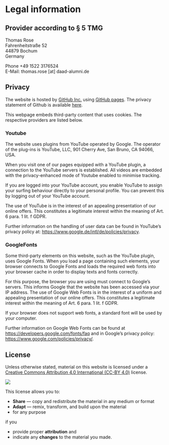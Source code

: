# Legal information

## Provider according to § 5 TMG  

Thomas Rose  
Fahrenheitstraße 52  
44879 Bochum  
Germany  

Phone +49 1522 3176524  
E-Mail: thomas.rose [at] daad-alumni.de

<!--
The Deutsche Bergbau-Museum Bochum is a dependent facility of the
DMT-Gesellschaft für Lehre und Bildung mbH.

Provider according to § 5 TMG is therefore:  
DMT-Gesellschaft für Lehre und Bildung mbH  
Am Bergbaumuseum 28  
44791 Bochum  
Phone +49 234 5877-0  
E-Mail: [info@bergbaumuseum.de](info@bergbaumuseum.de)

Managing Director: Prof. Susanne Lengyel (chairman), Prof. Dr. Sunhild Kleingärtner, Ulrich Wessel

Commercial register: Amtsgericht Bochum, HRB 4052  
VAT identification number according to § 27 UStG: DE124091698

Regulatory body: Ministerium für Kultur und Wissenschaft des Landes
Nordrhein Westfalen
-->

## Privacy

The website is hosted by [GitHub Inc.](https://github.com/) using [GitHub pages](https://docs.github.com/en/pages/getting-started-with-github-pages/about-github-pages). The privacy statement of Github is available [here](https://docs.github.com/en/site-policy/privacy-policies/github-privacy-statement). 

This webpage embeds third-party content that uses cookies. The respective providers are listed below. 

### Youtube
The website uses plugins from YouTube operated by Google. The operator of the plug-ins is YouTube, LLC, 901 Cherry Ave, San Bruno, CA 94066, USA.

When you visit one of our pages equipped with a YouTube plugin, a connection to the YouTube servers is established. All videos are embedded with the privacy-enhanced mode of Youtube enabled to minimise tracking. 

If you are logged into your YouTube account, you enable YouTube to assign your surfing behaviour directly to your personal profile. You can prevent this by logging out of your YouTube account.

The use of YouTube is in the interest of an appealing presentation of our online offers. This constitutes a legitimate interest within the meaning of Art. 6 para. 1 lit. f GDPR. 

Further information on the handling of user data can be found in YouTube's privacy policy at: <https://www.google.de/intl/de/policies/privacy>.


### GoogleFonts
Some third-party elements on this website, such as the YouTube plugin, uses Google Fonts. When you load a page containing such elements, your browser connects to Google Fonts and loads the required web fonts into your browser cache in order to display texts and fonts correctly.

For this purpose, the browser you are using must connect to Google's servers. This informs Google that the website has been accessed via your IP address. The use of Google Web Fonts is in the interest of a uniform and appealing presentation of our online offers. This constitutes a legitimate interest within the meaning of Art. 6 para. 1 lit. f GDPR.

If your browser does not support web fonts, a standard font will be used by your computer.

Further information on Google Web Fonts can be found at <https://developers.google.com/fonts/faq> and in Google's privacy policy: <https://www.google.com/policies/privacy/>.

## License

::: {layout="[ 75 , 25 ]"}

::: {#column-text}
Unless otherwise stated, material on this website is licensed under a [Creative Commons Attribution 4.0 International (CC-BY 4.0)](https://creativecommons.org/licenses/by/4.0/) license. 
::: 

::: {#column-image}
[![](http://mirrors.creativecommons.org/presskit/buttons/88x31/svg/by.svg)](http://creativecommons.org/licenses/by/4.0/)
:::

:::

This license allows you to:

* **Share** — copy and redistribute the material in any medium or format
* **Adapt** — remix, transform, and build upon the material
* for any purpose

if you 

* provide proper **attribution** and 
* indicate any **changes** to the material you made.